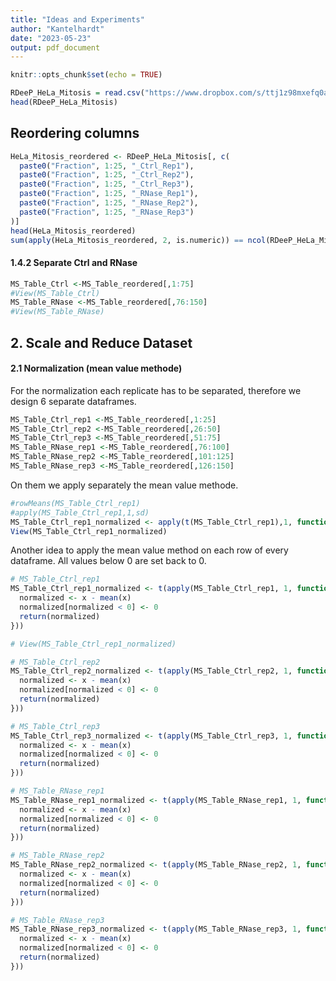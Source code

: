 ---
title: "Ideas and Experiments"
author: "Kantelhardt"
date: "2023-05-23"
output: pdf_document
---

```{r setup, include=FALSE}
knitr::opts_chunk$set(echo = TRUE)
```


```{r}
RDeeP_HeLa_Mitosis = read.csv("https://www.dropbox.com/s/ttj1z98mxefq0aj/RDeeP_HeLa_Mitosis.csv?dl=1", header=TRUE, row.names=1, sep = ";")
head(RDeeP_HeLa_Mitosis)
```

## Reordering columns

```{r}
HeLa_Mitosis_reordered <- RDeeP_HeLa_Mitosis[, c(
  paste0("Fraction", 1:25, "_Ctrl_Rep1"),
  paste0("Fraction", 1:25, "_Ctrl_Rep2"),
  paste0("Fraction", 1:25, "_Ctrl_Rep3"),
  paste0("Fraction", 1:25, "_RNase_Rep1"),
  paste0("Fraction", 1:25, "_RNase_Rep2"),
  paste0("Fraction", 1:25, "_RNase_Rep3")
)]
head(HeLa_Mitosis_reordered)
sum(apply(HeLa_Mitosis_reordered, 2, is.numeric)) == ncol(RDeeP_HeLa_Mitosis)
```

#### 1.4.2 Separate Ctrl and RNase

```{r}
MS_Table_Ctrl <-MS_Table_reordered[,1:75]
#View(MS_Table_Ctrl)
MS_Table_RNase <-MS_Table_reordered[,76:150]
#View(MS_Table_RNase)
```

## 2. Scale and Reduce Dataset

#### 2.1 Normalization (mean value methode)

For the normalization each replicate has to be separated, therefore we design 6 separate dataframes.

```{r}
MS_Table_Ctrl_rep1 <-MS_Table_reordered[,1:25]
MS_Table_Ctrl_rep2 <-MS_Table_reordered[,26:50]
MS_Table_Ctrl_rep3 <-MS_Table_reordered[,51:75]
MS_Table_RNase_rep1 <-MS_Table_reordered[,76:100]
MS_Table_RNase_rep2 <-MS_Table_reordered[,101:125]
MS_Table_RNase_rep3 <-MS_Table_reordered[,126:150]
```

On them we apply separately the mean value methode.

```{r}
#rowMeans(MS_Table_Ctrl_rep1)
#apply(MS_Table_Ctrl_rep1,1,sd)
MS_Table_Ctrl_rep1_normalized <- apply(t(MS_Table_Ctrl_rep1),1, function(x)(x - mean(x)) / sd(x))
View(MS_Table_Ctrl_rep1_normalized)
```

Another idea to apply the mean value method on each row of every dataframe. All values below 0 are set back to 0.

```{r}

# MS_Table_Ctrl_rep1
MS_Table_Ctrl_rep1_normalized <- t(apply(MS_Table_Ctrl_rep1, 1, function(x) {
  normalized <- x - mean(x)
  normalized[normalized < 0] <- 0
  return(normalized)
}))

# View(MS_Table_Ctrl_rep1_normalized)

# MS_Table_Ctrl_rep2
MS_Table_Ctrl_rep2_normalized <- t(apply(MS_Table_Ctrl_rep2, 1, function(x) {
  normalized <- x - mean(x)
  normalized[normalized < 0] <- 0
  return(normalized)
}))

# MS_Table_Ctrl_rep3
MS_Table_Ctrl_rep3_normalized <- t(apply(MS_Table_Ctrl_rep3, 1, function(x) {
  normalized <- x - mean(x)
  normalized[normalized < 0] <- 0
  return(normalized)
}))

# MS_Table_RNase_rep1
MS_Table_RNase_rep1_normalized <- t(apply(MS_Table_RNase_rep1, 1, function(x) {
  normalized <- x - mean(x)
  normalized[normalized < 0] <- 0
  return(normalized)
}))

# MS_Table_RNase_rep2
MS_Table_RNase_rep2_normalized <- t(apply(MS_Table_RNase_rep2, 1, function(x) {
  normalized <- x - mean(x)
  normalized[normalized < 0] <- 0
  return(normalized)
}))

# MS_Table_RNase_rep3
MS_Table_RNase_rep3_normalized <- t(apply(MS_Table_RNase_rep3, 1, function(x) {
  normalized <- x - mean(x)
  normalized[normalized < 0] <- 0
  return(normalized)
}))

```
